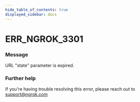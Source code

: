 ```yaml
---
hide_table_of_contents: true
displayed_sidebar: docs
---
```



# ERR_NGROK_3301

### Message
URL "state" parameter is expired.

<ErrorDetails error='err_ngrok_3301' />


### Further help
If you're having trouble resolving this error, please reach out to [support@ngrok.com](mailto:support@ngrok.com?subject=Help%20with%20ERR_NGROK_3301)

